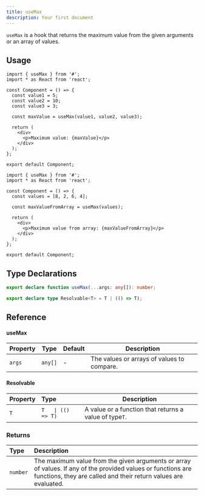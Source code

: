 ```yaml
---
title: useMax
description: Your first document
---
```


`useMax` is a hook that returns the maximum value from the given arguments or an array of values.

## Usage

```tsx
import { useMax } from '#';
import * as React from 'react';

const Component = () => {
  const value1 = 5;
  const value2 = 10;
  const value3 = 3;

  const maxValue = useMax(value1, value2, value3);

  return (
    <div>
      <p>Maximum value: {maxValue}</p>
    </div>
  );
};

export default Component;
```

```tsx
import { useMax } from '#';
import * as React from 'react';

const Component = () => {
  const values = [8, 2, 6, 4];

  const maxValueFromArray = useMax(values);

  return (
    <div>
      <p>Maximum value from array: {maxValueFromArray}</p>
    </div>
  );
};

export default Component;
```

## Type Declarations

```typescript
export declare function useMax(...args: any[]): number;

export declare type Resolvable<T> = T | (() => T);
```

## Reference

#### useMax

| Property | Type    | Default | Description                                |
| -------- | ------- | ------- | ------------------------------------------ |
| `args`   | `any[]` | -       | The values or arrays of values to compare. |

#### Resolvable

| Property | Type               | Description                                            |
| :------- | :----------------- | ------------------------------------------------------ |
| `T`      | `T   \| (() => T)` | A value or a function that returns a value of type`T`. |

### Returns

| Type     | Description                                                                                                                                                                     |
| :------- | :------------------------------------------------------------------------------------------------------------------------------------------------------------------------------ |
| `number` | The maximum value from the given arguments or array of values. If any of the provided values or functions are functions, they are called and their return values are evaluated. |

